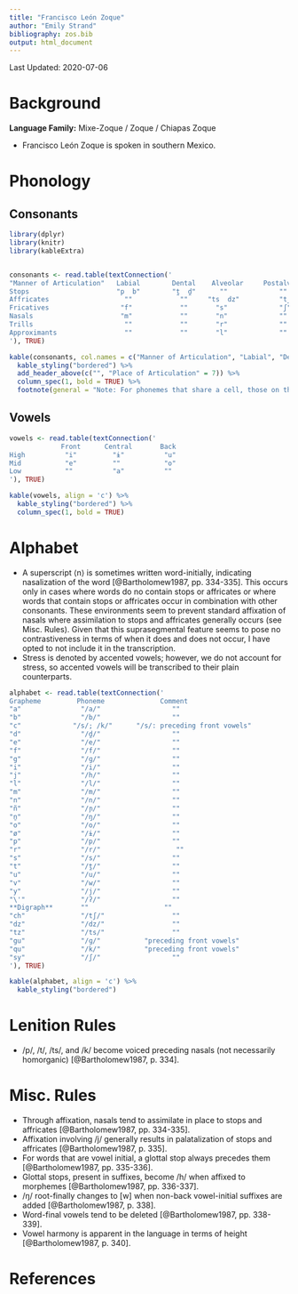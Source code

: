 ```yaml
---
title: "Francisco León Zoque"
author: "Emily Strand"
bibliography: zos.bib
output: html_document
---
```


Last Updated: 2020-07-06

# Background

**Language Family:** Mixe-Zoque / Zoque / Chiapas Zoque

* Francisco León Zoque is spoken in southern Mexico.

# Phonology

## Consonants

```r

library(dplyr)
library(knitr)
library(kableExtra)


consonants <- read.table(textConnection('
"Manner of Articulation"   Labial        Dental    Alveolar     Postalveolar     Palatal     Velar      Glottal    
Stops                      "p  b"        "t̪  d̪"      ""             ""             ""       "k  ɡ"        "ʔ"
Affricates                   ""            ""     "ts  dz"          "tʃ"           ""         ""          ""
Fricatives                  "f"            ""       "s"             "ʃ"            ""         ""          "h"
Nasals                      "m"            ""       "n"             ""             "ɲ"        "ŋ"         ""
Trills                       ""            ""       "r"             ""             ""         ""          ""
Approximants                 ""            ""       "l"             ""             "j"        "w"         ""
'), TRUE)

kable(consonants, col.names = c("Manner of Articulation", "Labial", "Dental", "Alveolar", "Postalveolar", "Palatal", "Velar", "Glottal"), align = 'c') %>%
  kable_styling("bordered") %>%
  add_header_above(c("", "Place of Articulation" = 7)) %>%
  column_spec(1, bold = TRUE) %>%
  footnote(general = "Note: For phonemes that share a cell, those on the left are voiceless and those on the right are voiced.", general_title = "")
```

## Vowels

```r

vowels <- read.table(textConnection('
             Front      Central       Back
High          "i"         "ɨ"          "u"
Mid           "e"         ""           "o"
Low           ""          "a"          ""
'), TRUE)

kable(vowels, align = 'c') %>%
  kable_styling("bordered") %>%
  column_spec(1, bold = TRUE)
```  

# Alphabet

* A superscript ⟨n⟩ is sometimes written word-initially, indicating nasalization of the word [@Bartholomew1987, pp. 334-335]. This occurs only in cases where words do no contain stops or affricates or where words that contain stops or affricates occur in combination with other consonants. These environments seem to prevent standard affixation of nasals where assimilation to stops and affricates generally occurs (see Misc. Rules). Given that this suprasegmental feature seems to pose no contrastiveness in terms of when it does and does not occur, I have opted to not include it in the transcription.
* Stress is denoted by accented vowels; however, we do not account for stress, so accented vowels will be transcribed to their plain counterparts.

```r

alphabet <- read.table(textConnection('
Grapheme         Phoneme              Comment
"a"               "/a/"                  ""
"b"               "/b/"                  ""
"c"             "/s/; /k/"      "/s/: preceding front vowels"
"d"               "/d̪/"                  ""
"e"               "/e/"                  ""
"f"               "/f/"                  ""
"g"               "/ɡ/"                  ""
"i"               "/i/"                  ""
"j"               "/h/"                  ""
"l"               "/l/"                  ""
"m"               "/m/"                  ""
"n"               "/n/"                  ""
"ñ"               "/ɲ/"                  ""
"ṉ"               "/ŋ/"                  ""
"o"               "/o/"                  ""
"ø"               "/ɨ/"                  ""
"p"               "/p/"                  ""
"r"               "/r/"                   ""
"s"               "/s/"                  ""
"t"               "/t̪/"                  ""
"u"               "/u/"                  ""
"v"               "/w/"                  ""
"y"               "/j/"                  ""
"\'"              "/ʔ/"                  ""
**Digraph**       ""                   ""
"ch"              "/tʃ/"                 ""
"dz"              "/dz/"                 ""
"tz"              "/ts/"                 ""
"gu"              "/ɡ/"           "preceding front vowels"
"qu"              "/k/"           "preceding front vowels"
"sy"              "/ʃ/"                  ""
'), TRUE)

kable(alphabet, align = 'c') %>%
  kable_styling("bordered")
```

# Lenition Rules

* /p/, /t/, /ts/, and /k/ become voiced preceding nasals (not necessarily homorganic) [@Bartholomew1987, p. 334].

# Misc. Rules

* Through affixation, nasals tend to assimilate in place to stops and affricates [@Bartholomew1987, pp. 334-335].
* Affixation involving /j/ generally results in palatalization of stops and affricates [@Bartholomew1987, p. 335].
* For words that are vowel initial, a glottal stop always precedes them [@Bartholomew1987, pp. 335-336].
* Glottal stops, present in suffixes, become /h/ when affixed to morphemes [@Bartholomew1987, pp. 336-337].
* /ŋ/ root-finally changes to [w] when non-back vowel-initial suffixes are added [@Bartholomew1987, p. 338].
* Word-final vowels tend to be deleted [@Bartholomew1987, pp. 338-339].
* Vowel harmony is apparent in the language in terms of height [@Bartholomew1987, p. 340].

# References
